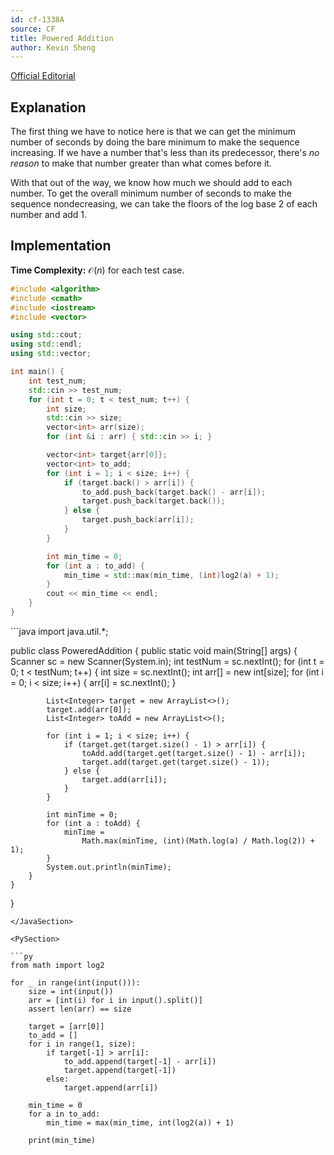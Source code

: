 ```yaml
---
id: cf-1338A
source: CF
title: Powered Addition
author: Kevin Sheng
---
```


[Official Editorial](https://codeforces.com/blog/entry/75913)

## Explanation

The first thing we have to notice here is that we can get the minimum number
of seconds by doing the bare minimum to make the sequence increasing.
If we have a number that's less than its predecessor, there's *no reason*
to make that number greater than what comes before it.

With that out of the way, we know how much we should add to each number.
To get the overall minimum number of seconds to make the sequence nondecreasing,
we can take the floors of the log base 2 of each number and add 1.

## Implementation

**Time Complexity:** $\mathcal{O}(n)$ for each test case.

<LanguageSection>
<CPPSection>

```cpp
#include <algorithm>
#include <cmath>
#include <iostream>
#include <vector>

using std::cout;
using std::endl;
using std::vector;

int main() {
	int test_num;
	std::cin >> test_num;
	for (int t = 0; t < test_num; t++) {
		int size;
		std::cin >> size;
		vector<int> arr(size);
		for (int &i : arr) { std::cin >> i; }

		vector<int> target{arr[0]};
		vector<int> to_add;
		for (int i = 1; i < size; i++) {
			if (target.back() > arr[i]) {
				to_add.push_back(target.back() - arr[i]);
				target.push_back(target.back());
			} else {
				target.push_back(arr[i]);
			}
		}

		int min_time = 0;
		for (int a : to_add) {
			min_time = std::max(min_time, (int)log2(a) + 1);
		}
		cout << min_time << endl;
	}
}
```

</CPPSection>

<JavaSection>
```java
import java.util.*;

public class PoweredAddition {
	public static void main(String[] args) {
		Scanner sc = new Scanner(System.in);
		int testNum = sc.nextInt();
		for (int t = 0; t < testNum; t++) {
			int size = sc.nextInt();
			int arr[] = new int[size];
			for (int i = 0; i < size; i++) { arr[i] = sc.nextInt(); }

			List<Integer> target = new ArrayList<>();
			target.add(arr[0]);
			List<Integer> toAdd = new ArrayList<>();

			for (int i = 1; i < size; i++) {
				if (target.get(target.size() - 1) > arr[i]) {
					toAdd.add(target.get(target.size() - 1) - arr[i]);
					target.add(target.get(target.size() - 1));
				} else {
					target.add(arr[i]);
				}
			}

			int minTime = 0;
			for (int a : toAdd) {
				minTime =
				    Math.max(minTime, (int)(Math.log(a) / Math.log(2)) + 1);
			}
			System.out.println(minTime);
		}
	}
}
```
</JavaSection>

<PySection>

```py
from math import log2

for _ in range(int(input())):
	size = int(input())
	arr = [int(i) for i in input().split()]
	assert len(arr) == size

	target = [arr[0]]
	to_add = []
	for i in range(1, size):
		if target[-1] > arr[i]:
			to_add.append(target[-1] - arr[i])
			target.append(target[-1])
		else:
			target.append(arr[i])

	min_time = 0
	for a in to_add:
		min_time = max(min_time, int(log2(a)) + 1)

	print(min_time)
```

</PySection>
</LanguageSection>
